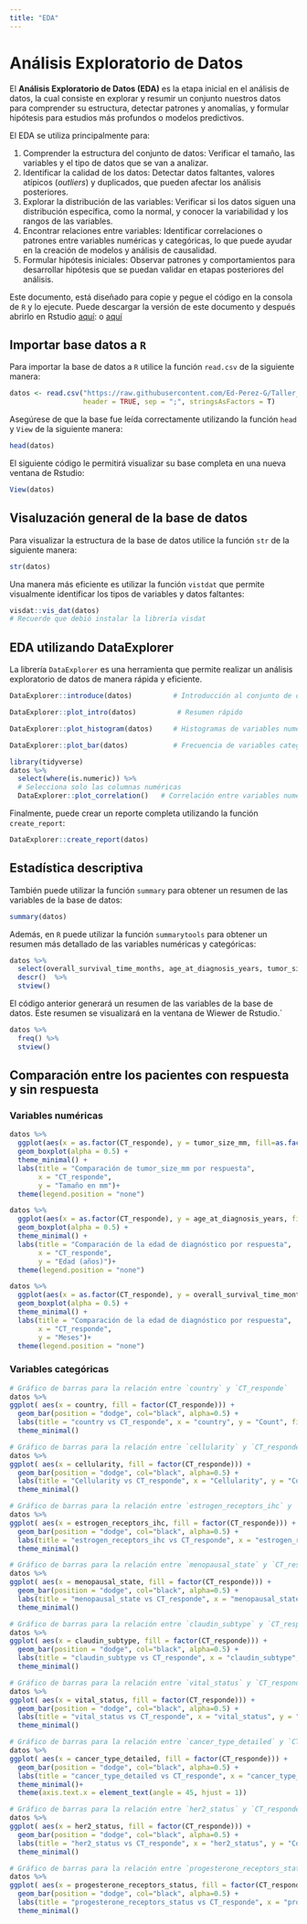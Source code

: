 ```yaml
---
title: "EDA"
---
```


# Análisis Exploratorio de Datos

El **Análisis Exploratorio de Datos (EDA)** es la etapa inicial en el análisis de datos, la cual consiste en explorar y resumir un conjunto nuestros datos para comprender su estructura, detectar patrones y anomalías, y formular hipótesis para estudios más profundos o modelos predictivos.

El EDA se utiliza principalmente para:

1.	Comprender la estructura del conjunto de datos: Verificar el tamaño, las variables y el tipo de datos que se van a analizar.
2.	Identificar la calidad de los datos: Detectar datos faltantes, valores atípicos (*outliers*) y duplicados, que pueden afectar los análisis posteriores.
3.	Explorar la distribución de las variables: Verificar si los datos siguen una distribución específica, como la normal, y conocer la variabilidad y los rangos de las variables.
4.	Encontrar relaciones entre variables: Identificar correlaciones o patrones entre variables numéricas y categóricas, lo que puede ayudar en la creación de modelos y análisis de causalidad.
5.	Formular hipótesis iniciales: Observar patrones y comportamientos para desarrollar hipótesis que se puedan validar en etapas posteriores del análisis.


Este documento, está diseñado para copie y pegue el código en la consola de `R` y lo ejecute. Puede descargar la versión de este documento y después abrirlo en Rstudio [aquí](https://github.com/Ed-Perez-G/Taller_ML_DGH/blob/main/Quarto_Documents/EDA.qmd):  o [aquí](https://drive.google.com/file/d/1h90GM7t7lAr4REyqV0Um51QLsZWjDWQx/view?usp=sharing) 

## Importar base datos a `R`

Para importar la base de datos a `R`  utilice la función `read.csv` de la siguiente manera:


```r
datos <- read.csv("https://raw.githubusercontent.com/Ed-Perez-G/Taller_ML_DGH/refs/heads/main/bd_CM.csv", 
                  header = TRUE, sep = ";", stringsAsFactors = T)
```

Asegúrese de que la base fue leída correctamente utilizando la función `head` y `View` de la siguiente manera:


```r
head(datos)
```
El siguiente código le permitirá visualizar su base completa en una nueva ventana de Rstudio:

```r
View(datos)
```


## Visaluzación general de la base de datos

Para visualizar la estructura de la base de datos utilice la función `str` de la siguiente manera:

```r
str(datos)
```


Una manera más eficiente es utilizar la función `vistdat` que permite visualmente identificar los tipos de variables y datos faltantes:

```r
visdat::vis_dat(datos)
# Recuerde que debió instalar la librería visdat
```


## EDA utilizando DataExplorer

La librería `DataExplorer` es una herramienta que permite realizar un análisis exploratorio de datos de manera rápida y eficiente.

```r
DataExplorer::introduce(datos)          # Introducción al conjunto de datos

```

```r
DataExplorer::plot_intro(datos)          # Resumen rápido
```


```r
DataExplorer::plot_histogram(datos)     # Histogramas de variables numéricas
```


```r
DataExplorer::plot_bar(datos)           # Frecuencia de variables categóricas
```

```r
library(tidyverse)
datos %>% 
  select(where(is.numeric)) %>% 
  # Selecciona solo las columnas numéricas
  DataExplorer::plot_correlation()   # Correlación entre variables numéricas

```


Finalmente, puede crear un reporte completa utilizando la función `create_report`:


```r
DataExplorer::create_report(datos)
```





## Estadística descriptiva

También puede utilizar la función `summary` para obtener un resumen de las variables de la base de datos:

```r
summary(datos)
```

Además, en `R` puede utilizar la función `summarytools` para obtener un resumen más detallado de las variables numéricas y categóricas:

```r
datos %>% 
  select(overall_survival_time_months, age_at_diagnosis_years, tumor_size_mm) %>% 
  descr()  %>% 
  stview()
```

El código anterior generará un resumen de las variables de la base de datos. Este resumen se visualizará en la ventana de Wiewer de Rstudio.´



```r
datos %>% 
  freq() %>% 
  stview()
```


## Comparación entre los pacientes con respuesta y sin respuesta

### Variables numéricas

```r
datos %>% 
  ggplot(aes(x = as.factor(CT_responde), y = tumor_size_mm, fill=as.factor(CT_responde))) +
  geom_boxplot(alpha = 0.5) +
  theme_minimal() +
  labs(title = "Comparación de tumor_size_mm por respuesta",
       x = "CT_responde",
       y = "Tamaño en mm")+
  theme(legend.position = "none")
```



```r
datos %>% 
  ggplot(aes(x = as.factor(CT_responde), y = age_at_diagnosis_years, fill=as.factor(CT_responde))) +
  geom_boxplot(alpha = 0.5) +
  theme_minimal() +
  labs(title = "Comparación de la edad de diagnóstico por respuesta",
       x = "CT_responde",
       y = "Edad (años)")+
  theme(legend.position = "none")
```



```r
datos %>% 
  ggplot(aes(x = as.factor(CT_responde), y = overall_survival_time_months, fill=as.factor(CT_responde))) +
  geom_boxplot(alpha = 0.5) +
  theme_minimal() +
  labs(title = "Comparación de la edad de diagnóstico por respuesta",
       x = "CT_responde",
       y = "Meses")+
  theme(legend.position = "none")
```



### Variables categóricas


```r
# Gráfico de barras para la relación entre `country` y `CT_responde`
datos %>%
ggplot( aes(x = country, fill = factor(CT_responde))) +
  geom_bar(position = "dodge", col="black", alpha=0.5) +
  labs(title = "country vs CT_responde", x = "country", y = "Count", fill = "CT_responde") +
  theme_minimal()
```

```r
# Gráfico de barras para la relación entre `cellularity` y `CT_responde`
datos %>%
ggplot( aes(x = cellularity, fill = factor(CT_responde))) +
  geom_bar(position = "dodge", col="black", alpha=0.5) +
  labs(title = "Cellularity vs CT_responde", x = "Cellularity", y = "Count", fill = "CT_responde") +
  theme_minimal()
```




```r
# Gráfico de barras para la relación entre `estrogen_receptors_ihc` y `CT_responde`
datos %>%
ggplot( aes(x = estrogen_receptors_ihc, fill = factor(CT_responde))) +
  geom_bar(position = "dodge", col="black", alpha=0.5) +
  labs(title = "estrogen_receptors_ihc vs CT_responde", x = "estrogen_receptors_ihc", y = "Count", fill = "CT_responde") +
  theme_minimal()
```

```r
# Gráfico de barras para la relación entre `menopausal_state` y `CT_responde`
datos %>%
ggplot( aes(x = menopausal_state, fill = factor(CT_responde))) +
  geom_bar(position = "dodge", col="black", alpha=0.5) +
  labs(title = "menopausal_state vs CT_responde", x = "menopausal_state", y = "Count", fill = "CT_responde") +
  theme_minimal()
```



```r
# Gráfico de barras para la relación entre `claudin_subtype` y `CT_responde`
datos %>%
ggplot( aes(x = claudin_subtype, fill = factor(CT_responde))) +
  geom_bar(position = "dodge", col="black", alpha=0.5) +
  labs(title = "claudin_subtype vs CT_responde", x = "claudin_subtype", y = "Count", fill = "CT_responde") +
  theme_minimal()
```



```r
# Gráfico de barras para la relación entre `vital_status` y `CT_responde`
datos %>%
ggplot( aes(x = vital_status, fill = factor(CT_responde))) +
  geom_bar(position = "dodge", col="black", alpha=0.5) +
  labs(title = "vital_status vs CT_responde", x = "vital_status", y = "Count", fill = "CT_responde") +
  theme_minimal()
```


```r
# Gráfico de barras para la relación entre `cancer_type_detailed` y `CT_responde`
datos %>%
ggplot( aes(x = cancer_type_detailed, fill = factor(CT_responde))) +
  geom_bar(position = "dodge", col="black", alpha=0.5) +
  labs(title = "cancer_type_detailed vs CT_responde", x = "cancer_type_detailed", y = "Count", fill = "CT_responde") +
  theme_minimal()+
  theme(axis.text.x = element_text(angle = 45, hjust = 1))
```


```r
# Gráfico de barras para la relación entre `her2_status` y `CT_responde`
datos %>%
ggplot( aes(x = her2_status, fill = factor(CT_responde))) +
  geom_bar(position = "dodge", col="black", alpha=0.5) +
  labs(title = "her2_status vs CT_responde", x = "her2_status", y = "Count", fill = "CT_responde") +
  theme_minimal()
```

```r
# Gráfico de barras para la relación entre `progesterone_receptors_status` y `CT_responde`
datos %>%
ggplot( aes(x = progesterone_receptors_status, fill = factor(CT_responde))) +
  geom_bar(position = "dodge", col="black", alpha=0.5) +
  labs(title = "progesterone_receptors_status vs CT_responde", x = "progesterone_receptors_status", y = "Count", fill = "CT_responde") +
  theme_minimal()
```

















